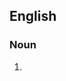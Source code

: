 {{also|jerrycans}}

==English==

===Noun===
{{head|en|noun form}}

# {{plural of|jerry can|lang=en}}